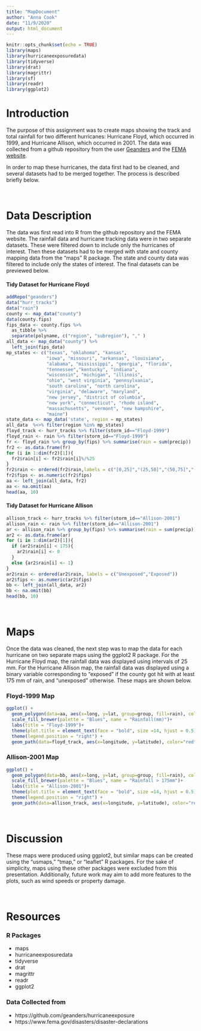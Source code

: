 ```yaml
---
title: "MapDocument"
author: "Anna Cook"
date: "11/9/2020"
output: html_document
---
```


```r
knitr::opts_chunk$set(echo = TRUE)
library(maps)
library(hurricaneexposuredata)
library(tidyverse)
library(drat)
library(magrittr)
library(sf)
library(readr)
library(ggplot2)
```

<h1>Introduction</h1>
<p>The purpose of this assignment was to create maps showing the track and total rainfall for two different hurricanes: Hurricane Floyd, which occurred in 1999, and Hurricane Allison, which occurred in 2001. The data was collected from a github repository from the user <a href="https://github.com/geanders/hurricaneexposure">Geanders</a> and the <a href="https://www.fema.gov/disasters/disaster-declarations">FEMA website</a>.</p>

<p>In order to map these hurricanes, the data first had to be cleaned, and several datasets had to be merged together. The process is described briefly below.</p>
<br>
<h1>Data Description</h1>
<p>The data was first read into R from the github repository and the FEMA website. The rainfall data and hurricane tracking data were in two separate datasets. These were filtered down to include only the hurricanes of interest. Then these datasets had to be merged with state and county mapping data from the "maps" R package. The state and county data was filtered to include only the states of interest. The final datasets can be previewed below. </p>

<h4>Tidy Dataset for Hurricane Floyd</h4>
```r
addRepo("geanders")
data("hurr_tracks")
data("rain")
county <- map_data("county")   
data(county.fips)
fips_data <- county.fips %>%
  as_tibble %>% 
  separate(polyname, c("region", "subregion"), "," )
all_data <- map_data("county") %>% 
  left_join(fips_data)
mp_states <- c("texas", "oklahoma", "kansas",
               "iowa", "missouri", "arkansas", "louisiana",
               "alabama", "mississippi", "georgia", "florida",
               "tennessee","kentucky", "indiana", 
               "wisconsin", "michigan", "illinois",
               "ohio", "west virginia", "pennsylvania",
               "south carolina", "north carolina", 
               "virginia", "delaware", "maryland",
               "new jersey", "district of columbia", 
               "new york", "connecticut", "rhode island",
               "massachusetts", "vermont", "new hampshire",
               "maine")
state_data <- map_data('state', region = mp_states)
all_data  %<>% filter(region %in% mp_states)
floyd_track <- hurr_tracks %>% filter(storm_id=="Floyd-1999")
floyd_rain <- rain %>% filter(storm_id=="Floyd-1999")
fr <- floyd_rain %>% group_by(fips) %>% summarise(rain = sum(precip))
fr2 <- as.data.frame(fr)
for (i in 1:dim(fr2)[1]){
  fr2$rain[i] <- fr2$rain[i]%/%25
}
fr2$rain <- ordered(fr2$rain,labels = c("[0,25]","(25,50]","(50,75]","(75,100]","(100,125]","(125,150]","(150,175]","(175,200]","(200,220]"))
fr2$fips <- as.numeric(fr2$fips)
aa <- left_join(all_data, fr2)
aa <- na.omit(aa)
head(aa, 10)
```
<h4>Tidy Dataset for Hurricane Allison</h4>
```r
allison_track <- hurr_tracks %>% filter(storm_id=="Allison-2001")
allison_rain <- rain %>% filter(storm_id=="Allison-2001")
ar <- allison_rain %>% group_by(fips) %>% summarise(rain = sum(precip))
ar2 <- as.data.frame(ar)
for (i in 1:dim(ar2)[1]){
  if (ar2$rain[i] < 175){
    ar2$rain[i] <- 0
  }
  else {ar2$rain[i] <- 1}
}
ar2$rain <- ordered(ar2$rain, labels = c("Unexposed","Exposed"))
ar2$fips <- as.numeric(ar2$fips)
bb <- left_join(all_data, ar2)
bb <- na.omit(bb)
head(bb, 10)
```
<br>

<h1>Maps</h1>
<p>Once the data was cleaned, the next step was to map the data for each hurricane on two separate maps using the ggplot2 R package. For the Hurricane Floyd map, the rainfall data was displayed using intervals of 25 mm. For the Hurricane Allison map, the rainfall data was displayed using a binary variable corresponding to "exposed" if the county got hit with at least 175 mm of rain, and "unexposed" otherwise. These maps are shown below.</p>
<h3>Floyd-1999 Map</h3>
```r
ggplot() +
  geom_polygon(data=aa, aes(x=long, y=lat, group=group, fill=rain), color="black", size=0.05) +
  scale_fill_brewer(palette = "Blues", name = "Rainfall(mm)")+
  labs(title = "Floyd-1999")+
  theme(plot.title = element_text(face = "bold", size =14, hjust = 0.5)) +
  theme(legend.position = "right") +
  geom_path(data=floyd_track, aes(x=longitude, y=latitude), color="red", size=0.5)
```
<h3>Allison-2001 Map</h3>

```r
ggplot() +
  geom_polygon(data=bb, aes(x=long, y=lat, group=group, fill=rain), color="black", size=0.05) +
  scale_fill_brewer(palette = "Blues", name = "Rainfall > 175mm")+
  labs(title = "Allison-2001")+
  theme(plot.title = element_text(face = "bold", size =14, hjust = 0.5)) +
  theme(legend.position = "right") +
  geom_path(data=allison_track, aes(x=longitude, y=latitude), color="red", size=0.5)
```

<br>
<h1>Discussion</h1>

<p>These maps were produced using ggplot2, but similar maps can be created using the "usmaps," "tmap," or "leaflet" R packages. For the sake of simplicity, maps using these other packages were excluded from this presentation. Additionally, future work may aim to add more features to the plots, such as wind speeds or property damage.</p>

<br>
<h1>Resources</h1>
<h3>R Packages</h3>
<ul>
  <li>maps</li>
  <li>hurricaneexposuredata</li>
  <li>tidyverse</li>
  <li>drat</li>
  <li>magrittr</li>
  <li>readr</li>
  <li>ggplot2</li>
</ul>
<h3>Data Collected from</h3>
<ul>
  <li>https://github.com/geanders/hurricaneexposure</li>
  <li>https://www.fema.gov/disasters/disaster-declarations</li>
</ul>






